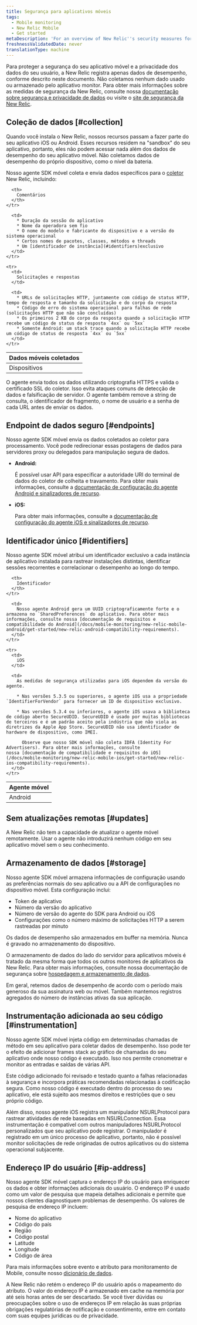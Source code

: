 ```yaml
---
title: Segurança para aplicativos móveis
tags:
  - Mobile monitoring
  - New Relic Mobile
  - Get started
metaDescription: 'For an overview of New Relic''s security measures for mobile applications, start here.'
freshnessValidatedDate: never
translationType: machine
---
```


Para proteger a segurança do seu aplicativo móvel e a privacidade dos dados do seu usuário, a New Relic registra apenas dados de desempenho, conforme descrito neste documento. Não coletamos nenhum dado usado ou armazenado pelo aplicativo monitor. Para obter mais informações sobre as medidas de segurança da New Relic, consulte nossa [documentação sobre segurança e privacidade de dados](/docs/security/new-relic-security/data-privacy/data-privacy-new-relic) ou visite o [site de segurança da New Relic](https://newrelic.com/security).

## Coleção de dados [#collection]

Quando você instala o New Relic, nossos recursos <InlinePopover type="mobile"/>passam a fazer parte do seu aplicativo iOS ou Android. Esses recursos residem na "sandbox" do seu aplicativo, portanto, eles não podem acessar nada além dos dados de desempenho do seu aplicativo móvel. Não coletamos dados de desempenho do próprio dispositivo, como o nível da bateria.

Nosso agente SDK móvel coleta e envia dados específicos para o [coletor](/docs/using-new-relic/welcome-new-relic/getting-started/glossary#collector) New Relic, incluindo:

<table>
  <thead>
    <tr>
      <th style={{ width: "200px" }}>
        Dados móveis coletados
      </th>

      <th>
        Comentários
      </th>
    </tr>
  </thead>

  <tbody>
    <tr>
      <td>
        Dispositivos
      </td>

      <td>
        * Duração da sessão do aplicativo
        * Nome da operadora sem fio
        * O nome do modelo e fabricante do dispositivo e a versão do sistema operacional
        * Certos nomes de pacotes, classes, métodos e threads
        * Um [identificador de instância](#identifiers)exclusivo
      </td>
    </tr>

    <tr>
      <td>
        Solicitações e respostas
      </td>

      <td>
        * URLs de solicitações HTTP, juntamente com código de status HTTP, tempo de resposta e tamanho da solicitação e do corpo da resposta
        * Código de erro do sistema operacional para falhas de rede (solicitações HTTP que não são concluídas)
        * Os primeiros 2 KB do corpo da resposta quando a solicitação HTTP recebe um código de status de resposta `4xx` ou `5xx`
        * Somente Android: um stack trace quando a solicitação HTTP recebe um código de status de resposta `4xx` ou `5xx`
      </td>
    </tr>
  </tbody>
</table>

O agente envia todos os dados utilizando criptografia HTTPS e valida o certificado SSL do coletor. Isso evita ataques comuns de detecção de dados e falsificação de servidor. O agente também remove a string de consulta, o identificador de fragmento, o nome de usuário e a senha de cada URL antes de enviar os dados.

## Endpoint de dados seguro [#endpoints]

Nosso agente SDK móvel envia os dados coletados ao coletor para processamento. Você pode redirecionar essas postagens de dados para servidores proxy ou delegados para manipulação segura de dados.

* <DoNotTranslate>**Android:**</DoNotTranslate>

  É possível usar API para especificar a autoridade URI do terminal de dados do coletor de colheita e travamento. Para obter mais informações, consulte a [documentação de configuração do agente Android e sinalizadores de recurso](/docs/mobile-monitoring/new-relic-mobile/mobile-sdk/configure-settings/).

* <DoNotTranslate>**iOS:**</DoNotTranslate>

  Para obter mais informações, consulte a [documentação de configuração do agente iOS e sinalizadores de recurso](/docs/mobile-monitoring/new-relic-mobile/mobile-sdk/configure-settings/).

## Identificador único [#identifiers]

Nosso agente SDK móvel atribui um identificador exclusivo a cada instância de aplicativo instalada para rastrear instalações distintas, identificar sessões recorrentes e correlacionar o desempenho ao longo do tempo.

<table>
  <thead>
    <tr>
      <th style={{ width: "150px" }}>
        Agente móvel
      </th>

      <th>
        Identificador
      </th>
    </tr>
  </thead>

  <tbody>
    <tr>
      <td>
        Android
      </td>

      <td>
        Nosso agente Android gera um UUID criptograficamente forte e o armazena no `SharedPreferences` do aplicativo. Para obter mais informações, consulte nossa [documentação de requisitos e compatibilidade do Android](/docs/mobile-monitoring/new-relic-mobile-android/get-started/new-relic-android-compatibility-requirements).
      </td>
    </tr>

    <tr>
      <td>
        iOS
      </td>

      <td>
        As medidas de segurança utilizadas para iOS dependem da versão do agente.

        * Nas versões 5.3.5 ou superiores, o agente iOS usa a propriedade `IdentifierForVendor` para fornecer um ID de dispositivo exclusivo.

        * Nas versões 5.3.4 ou inferiores, o agente iOS usava a biblioteca de código aberto SecureUDID. SecureUDID é usado por muitas bibliotecas de terceiros e é um padrão aceito pela indústria que não viola as diretrizes da Apple App Store. SecureUDID não usa identificador de hardware de dispositivo, como IMEI.

          Observe que nosso SDK móvel não coleta IDFA (Identity For Advertisers). Para obter mais informações, consulte nossa [documentação de compatibilidade e requisitos do iOS](/docs/mobile-monitoring/new-relic-mobile-ios/get-started/new-relic-ios-compatibility-requirements).
      </td>
    </tr>
  </tbody>
</table>

## Sem atualizações remotas [#updates]

A New Relic não tem a capacidade de atualizar o agente móvel remotamente. Usar o agente não introduzirá nenhum código em seu aplicativo móvel sem o seu conhecimento.

## Armazenamento de dados [#storage]

Nosso agente SDK móvel armazena informações de configuração usando as preferências normais do seu aplicativo ou a API de configurações no dispositivo móvel. Esta configuração inclui:

* Token de aplicativo
* Número da versão do aplicativo
* Número de versão do agente do SDK para Android ou iOS
* Configurações como o número máximo de solicitações HTTP a serem rastreadas por minuto

Os dados de desempenho são armazenados em buffer na memória. Nunca é gravado no armazenamento do dispositivo.

O armazenamento de dados do lado do servidor para aplicativos móveis é tratado da mesma forma que todos os outros monitores de aplicativos da New Relic. Para obter mais informações, consulte nossa documentação de segurança sobre [hospedagem e armazenamento de dados](/docs/security/new-relic-security/data-privacy/security-controls-privacy#Hosting_and_Data_Storage).

Em geral, retemos dados de desempenho de acordo com o período mais generoso da sua assinatura web ou móvel. Também mantemos registros agregados do número de instâncias ativas da sua aplicação.

## Instrumentação adicionada ao seu código [#instrumentation]

Nosso agente SDK móvel injeta código em determinadas chamadas de método em seu aplicativo para coletar dados de desempenho. Isso pode ter o efeito de adicionar frames stack ao gráfico de chamadas do seu aplicativo onde nosso código é executado. Isso nos permite cronometrar e monitor as entradas e saídas de várias API.

Este código adicionado foi revisado e testado quanto a falhas relacionadas à segurança e incorpora práticas recomendadas relacionadas à codificação segura. Como nosso código é executado dentro do processo do seu aplicativo, ele está sujeito aos mesmos direitos e restrições que o seu próprio código.

Além disso, nosso agente iOS registra um manipulador NSURLProtocol para rastrear atividades de rede baseadas em NSURLConnection. Essa instrumentação é compatível com outros manipuladores NSURLProtocol personalizados que seu aplicativo pode registrar. O manipulador é registrado em um único processo de aplicativo, portanto, não é possível monitor solicitações de rede originadas de outros aplicativos ou do sistema operacional subjacente.

## Endereço IP do usuário [#ip-address]

Nosso agente SDK móvel captura o endereço IP do usuário para enriquecer os dados e obter informações adicionais do usuário. O endereço IP é usado como um valor de pesquisa que mapeia detalhes adicionais e permite que nossos clientes diagnostiquem problemas de desempenho. Os valores de pesquisa de endereço IP incluem:

* Nome do aplicativo
* Código do país
* Região
* Código postal
* Latitude
* Longitude
* Código de área

Para mais informações sobre evento e atributo para monitoramento de Mobile, consulte nosso [dicionário de dados](/attribute-dictionary?attribute_name=&field_data_source_tid%5B%5D=8342).

A New Relic não retém o endereço IP do usuário após o mapeamento do atributo. O valor do endereço IP é armazenado em cache na memória por até seis horas antes de ser descartado. Se você tiver dúvidas ou preocupações sobre o uso de endereços IP em relação às suas próprias obrigações regulatórias de notificação e consentimento, entre em contato com suas equipes jurídicas ou de privacidade.